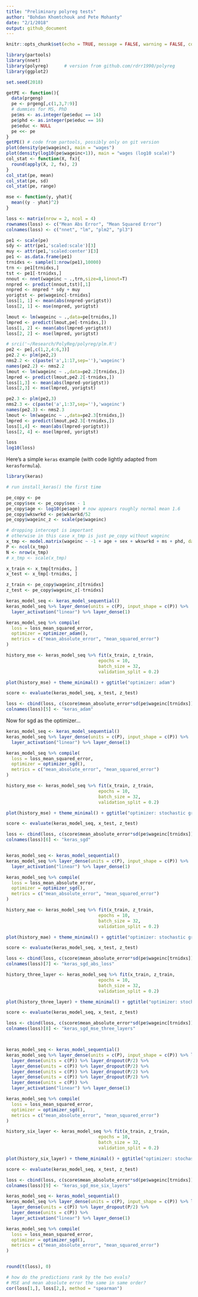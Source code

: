 ```yaml
---
title: "Preliminary polyreg tests"
author: "Bohdan Khomtchouk and Pete Mohanty"
date: "2/1/2018"
output: github_document
---
```



```r
knitr::opts_chunk$set(echo = TRUE, message = FALSE, warning = FALSE, comment = "")
```

```r
library(partools)
library(nnet)
library(polyreg)      # version from github.com/rdrr1990/polyreg
library(ggplot2)

set.seed(2018)

getPE <- function(){
  data(prgeng)
  pe <- prgeng[,c(1,3,7:9)]
  # dummies for MS, PhD
  pe$ms <- as.integer(pe$educ == 14)
  pe$phd <- as.integer(pe$educ == 16)
  pe$educ <- NULL
  pe <<- pe
}
getPE() # code from partools, possibly only on git version
plot(density(pe$wageinc), main = "wages")
plot(density(log10(pe$wageinc+1)), main = "wages (log10 scale)")
col_stat <- function(X, fx){
  round(apply(X, 2, fx), 2)
}
col_stat(pe, mean)
col_stat(pe, sd)
col_stat(pe, range)

mse <- function(y, yhat){
  mean((y - yhat)^2)
}

loss <- matrix(nrow = 2, ncol = 4)
rownames(loss) <- c("Mean Abs Error", "Mean Squared Error")
colnames(loss) <- c("nnet", "lm", "plm2", "pl3")

pe1 <- scale(pe)
sdy <- attr(pe1,'scaled:scale')[3]
muy <- attr(pe1,'scaled:center')[3]
pe1 <- as.data.frame(pe1)
trnidxs <- sample(1:nrow(pe1),10000)
trn <- pe1[trnidxs,]
tst <- pe1[-trnidxs,]
nnout <- nnet(wageinc ~ .,trn,size=8,linout=T)
nnpred <- predict(nnout,tst)[,1]
nnpred <- nnpred * sdy + muy
yorigtst <- pe$wageinc[-trnidxs]
loss[1, 1] <- mean(abs(nnpred-yorigtst))
loss[2, 1] <- mse(nnpred, yorigtst)

lmout <- lm(wageinc ~ .,data=pe[trnidxs,])
lmpred <- predict(lmout,pe[-trnidxs,])
loss[1, 2] <- mean(abs(lmpred-yorigtst))
loss[2, 2] <- mse(lmpred, yorigtst)

# srci('~/Research/PolyReg/polyreg/plm.R')
pe2 <- pe[,c(1,2,4:6,3)]
pe2.2 <- plm(pe2,2)
nms2.2 <- c(paste('a',1:17,sep=''),'wageinc')
names(pe2.2) <- nms2.2
lmout <- lm(wageinc ~ .,data=pe2.2[trnidxs,])
lmpred <- predict(lmout,pe2.2[-trnidxs,])
loss[1,3] <- mean(abs(lmpred-yorigtst))
loss[2,3] <- mse(lmpred, yorigtst)

pe2.3 <- plm(pe2,3)
nms2.3 <- c(paste('a',1:37,sep=''),'wageinc')
names(pe2.3) <- nms2.3
lmout <- lm(wageinc ~ .,data=pe2.3[trnidxs,])
lmpred <- predict(lmout,pe2.3[-trnidxs,])
loss[1,4] <- mean(abs(lmpred-yorigtst))
loss[2, 4] <- mse(lmpred, yorigtst)

loss
log10(loss)
```

Here's a simple `keras` example (with code lightly adapted from `kerasformula`).

```r
library(keras)

# run install_keras() the first time

pe_copy <- pe
pe_copy$sex <- pe_copy$sex - 1
pe_copy$age <- log10(pe$age) # now appears roughly normal mean 1.6
pe_copy$wkswrkd <- pe$wkswrkd/52
pe_copy$wageinc_z <- scale(pe$wageinc) 

# dropping intercept is important
# otherwise in this case x_tmp is just pe_copy without wageinc 
x_tmp <- model.matrix(wageinc ~ -1 + age + sex + wkswrkd + ms + phd, data = pe_copy, row.names = FALSE)
P <- ncol(x_tmp)
N <- nrow(x_tmp)
# x_tmp <- scale(x_tmp)

x_train <- x_tmp[trnidxs, ]
x_test <- x_tmp[-trnidxs, ]

z_train <- pe_copy$wageinc_z[trnidxs]
z_test <- pe_copy$wageinc_z[-trnidxs]

keras_model_seq <- keras_model_sequential()
keras_model_seq %>% layer_dense(units = c(P), input_shape = c(P)) %>%
  layer_activation("linear") %>% layer_dense(1)

keras_model_seq %>% compile(
  loss = loss_mean_squared_error,
  optimizer = optimizer_adam(),
  metrics = c("mean_absolute_error", "mean_squared_error")
)

history_mse <- keras_model_seq %>% fit(x_train, z_train,
                                   epochs = 10, 
                                   batch_size = 32,
                                   validation_split = 0.2)

plot(history_mse) + theme_minimal() + ggtitle("optimizer: adam")

score <- evaluate(keras_model_seq, x_test, z_test)

loss <- cbind(loss, c(score$mean_absolute_error*sd(pe$wageinc[trnidxs]), score$mean_squared_error*var(pe$wageinc[trnidxs])))
colnames(loss)[5] <- "keras_adam"
```
Now for sgd as the optimizer...
```r
keras_model_seq <- keras_model_sequential()
keras_model_seq %>% layer_dense(units = c(P), input_shape = c(P)) %>%
  layer_activation("linear") %>% layer_dense(1)

keras_model_seq %>% compile(
  loss = loss_mean_squared_error,
  optimizer = optimizer_sgd(),
  metrics = c("mean_absolute_error", "mean_squared_error")
)

history_mse <- keras_model_seq %>% fit(x_train, z_train,
                                   epochs = 10,
                                   batch_size = 32,
                                   validation_split = 0.2)

plot(history_mse) + theme_minimal() + ggtitle("optimizer: stochastic gradient descent")

score <- evaluate(keras_model_seq, x_test, z_test)

loss <- cbind(loss, c(score$mean_absolute_error*sd(pe$wageinc[trnidxs]), score$mean_squared_error*var(pe$wageinc[trnidxs])))
colnames(loss)[6] <- "keras_sgd"


keras_model_seq <- keras_model_sequential()
keras_model_seq %>% layer_dense(units = c(P), input_shape = c(P)) %>%
  layer_activation("linear") %>% layer_dense(1)

keras_model_seq %>% compile(
  loss = loss_mean_absolute_error,
  optimizer = optimizer_sgd(),
  metrics = c("mean_absolute_error", "mean_squared_error")
)

history_mae <- keras_model_seq %>% fit(x_train, z_train,
                                   epochs = 10,
                                   batch_size = 32,
                                   validation_split = 0.2)

plot(history_mae) + theme_minimal() + ggtitle("optimizer: stochastic gradient descent (with mean abs loss)")

score <- evaluate(keras_model_seq, x_test, z_test)

loss <- cbind(loss, c(score$mean_absolute_error*sd(pe$wageinc[trnidxs]), score$mean_squared_error*var(pe$wageinc[trnidxs])))
colnames(loss)[7] <- "keras_sgd_abs_loss"

history_three_layer <- keras_model_seq %>% fit(x_train, z_train,
                                   epochs = 10,
                                   batch_size = 32,
                                   validation_split = 0.2)

plot(history_three_layer) + theme_minimal() + ggtitle("optimizer: stochastic gradient descent (three dense layers, 50% dropout)")

score <- evaluate(keras_model_seq, x_test, z_test)

loss <- cbind(loss, c(score$mean_absolute_error*sd(pe$wageinc[trnidxs]), score$mean_squared_error*var(pe$wageinc[trnidxs])))
colnames(loss)[8] <- "keras_sgd_mse_three_layers"



keras_model_seq <- keras_model_sequential()
keras_model_seq %>% layer_dense(units = c(P), input_shape = c(P)) %>% layer_dropout(P/2) %>%
  layer_dense(units = c(P)) %>% layer_dropout(P/2) %>%
  layer_dense(units = c(P)) %>% layer_dropout(P/2) %>%
  layer_dense(units = c(P)) %>% layer_dropout(P/2) %>%
  layer_dense(units = c(P)) %>% layer_dropout(P/2) %>%
  layer_dense(units = c(P)) %>% 
  layer_activation("linear") %>% layer_dense(1)

keras_model_seq %>% compile(
  loss = loss_mean_squared_error,
  optimizer = optimizer_sgd(),
  metrics = c("mean_absolute_error", "mean_squared_error")
)

history_six_layer <- keras_model_seq %>% fit(x_train, z_train,
                                   epochs = 10,
                                   batch_size = 32,
                                   validation_split = 0.2)

plot(history_six_layer) + theme_minimal() + ggtitle("optimizer: stochastic gradient descent (six dense layers, 50% dropout)")

score <- evaluate(keras_model_seq, x_test, z_test)

loss <- cbind(loss, c(score$mean_absolute_error*sd(pe$wageinc[trnidxs]), score$mean_squared_error*var(pe$wageinc[trnidxs])))
colnames(loss)[9] <- "keras_sgd_mse_six_layers"

keras_model_seq <- keras_model_sequential()
keras_model_seq %>% layer_dense(units = c(P), input_shape = c(P)) %>% layer_dropout(P/2) %>%
  layer_dense(units = c(P)) %>% layer_dropout(P/2) %>%
  layer_dense(units = c(P)) %>% 
  layer_activation("linear") %>% layer_dense(1)

keras_model_seq %>% compile(
  loss = loss_mean_squared_error,
  optimizer = optimizer_sgd(),
  metrics = c("mean_absolute_error", "mean_squared_error")
)


round(t(loss), 0)

# how do the predictions rank by the two evals?
# MSE and mean absolute error the same in same order?
cor(loss[1,], loss[2,], method = "spearman")




```
